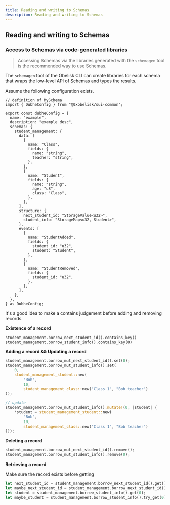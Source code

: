 ```yaml
---
title: Reading and writing to Schemas
description: Reading and writing to Schemas
---
```


## Reading and writing to Schemas

### Access to Schemas via code-generated libraries

> Accessing Schemas via the libraries generated with the `schemagen` tool is the recommended way to use Schemas.

The `schemagen` tool of the Obelisk CLI can create libraries for each schema that wraps the low-level API of Schemas and types the results.

Assume the following configuration exists.

```tsx
// definition of MySchema
import { DubheConfig } from "@0xobelisk/sui-common";

export const dubheConfig = {
  name: "example",
  description: "example desc",
  schemas: {
    student_management: {
      data: [
        {
          name: "Class",
          fields: {
            name: "string",
            teacher: "string",
          },
        },
        {
          name: "Student",
          fields: {
            name: "string",
            age: "u8",
            class: "Class",
          },
        },
      ],
      structure: {
        next_student_id: "StorageValue<u32>",
        student_info: "StorageMap<u32, Student>",
      },
      events: [
        {
          name: "StudentAdded",
          fields: {
            student_id: "u32",
            student: "Student",
          },
        },
        {
          name: "StudentRemoved",
          fields: {
            student_id: "u32",
          },
        },
      ],
    },
  },
} as DubheConfig;
```

It's a good idea to make a contains judgement before adding and removing records.

**Existence of a record**

```move
student_management.borrow_next_student_id().contains_key()
student_management.borrow_student_info().contains_key(0)
```

**Adding a record && Updating a record**

```rust
student_management.borrow_mut_next_student_id().set(0);
student_management.borrow_mut_student_info().set(
    0,
    student_management_student::new(
        "Bob",
        10,
        student_management_class::new("Class 1", "Bob teacher")
));

// update
student_management.borrow_mut_student_info().mutate!(0, |student| {
    *student = student_management_student::new(
        "Bob",
        10,
        student_management_class::new("Class 1", "Bob teacher")
)});
```

**Deleting a record**

```rust
student_management.borrow_mut_next_student_id().remove();
student_management.borrow_mut_student_info().remove(0);
```

**Retrieving a record**

Make sure the record exists before getting

```rust
let next_student_id = student_management.borrow_next_student_id().get();
let maybe_next_student_id = student_management.borrow_next_student_id().try_get();
let student = student_management.borrow_student_info().get(0);
let maybe_student = student_management.borrow_student_info().try_get(0);
```
